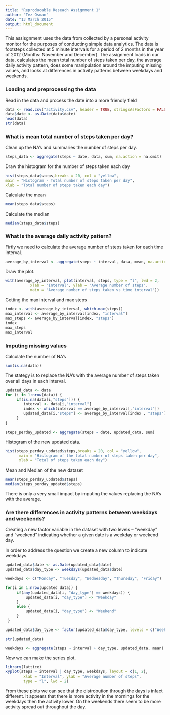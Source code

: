 ```yaml
---
title: "Reproducable Reseach Assignment 1"
author: "Tez Osman"
date: "13 March 2015"
output: html_document
---
```


This assisgnment uses the data from collected by a personal activity monitor for the purposes of conducting simple data analytics.  The data is footsteps collected at 5 minute intervals for a period of 2 months in the year of 2012 (Months: November and December).  The assignment loads in our data,  calculates the mean total number of steps taken per day, the average daily activity pattern, does some manipulation around the imputing missing values, and looks at differences in activity patterns between weekdays and weekends.


### Loading and preprocessing the data

Read in the data and process the date into a more friendly field

```r
data <- read.csv("activity.csv", header = TRUE, stringsAsFactors = FALSE, na.strings = "NA")
data$date <- as.Date(data$date)
head(data)
str(data)
```

### What is mean total number of steps taken per day? ###

Clean up the NA's and summaries the number of steps per day.

```r
steps_data <- aggregate(steps ~ date, data, sum, na.action = na.omit)
```

Draw the histogram for the number of steps taken each day

```r
hist(steps_data$steps,breaks = 20, col = "yellow", 
main = "Histogram - Total number of steps taken per day",
xlab = "Total number of steps taken each day")
```

Calculate the mean

```r
mean(steps_data$steps)
```

Calculate the median

```r
median(steps_data$steps)
```

### What is the average daily activity pattern? ###

Firtly we need to calculate the average number of steps taken for each time interval.

```r
average_by_interval <- aggregate(steps ~ interval, data, mean, na.action = na.omit)
```

Draw the plot.
```r
with(average_by_interval, plot(interval, steps, type = "l", lwd = 2, 
           xlab = "Interval", ylab = "Average number of steps", 
           main = "Average number of steps taken vs time interval"))

```

Getting the max interval and max steps
```r
index <- with(average_by_interval, which.max(steps))
max_interval <- average_by_interval[index, "interval"]
max_steps <- average_by_interval[index, "steps"]
index
max_steps
max_interval
```

### Imputing missing values  ###

Calculate the number of NA's

```r
sum(is.na(data))
```

The stategy is to replace the NA's with the average number of steps taken over all days in each interval.

```r
updated_data <- data
for (i in 1:nrow(data)) {
     if(is.na(data[i,"steps"])) {
        interval <- data[i,"interval"]
        index <- which(interval == average_by_interval[,"interval"])
        updated_data[i,"steps"] <- average_by_interval[index , "steps"]
     }
}

steps_perday_updated <- aggregate(steps ~ date, updated_data, sum)
```

Histogram of the new updated data.

```r
hist(steps_perday_updated$steps,breaks = 20, col = "yellow", 
      main = "Histogram of the total number of steps taken per day",
      xlab = "Total of steps taken each day")

```

Mean and Median of the new dataset

```r
mean(steps_perday_updated$steps)
median(steps_perday_updated$steps)
```

There is only a very small impact by imputing the values replacing the NA's with the average.

### Are there differences in activity patterns between weekdays and weekends? ###

Creating a new factor variable in the dataset with two levels – “weekday” and “weekend” indicating whether a given date is a weekday or weekend day.

In order to address the question we create a new column to indicate weekdays.

```r
updated_data$date <- as.Date(updated_data$date)
updated_data$day_type <- weekdays(updated_data$date)

weekdays <- c("Monday", "Tuesday", "Wednesday", "Thursday", "Friday")

for(i in 1:nrow(updated_data)) {
     if(any(updated_data[i, "day_type"] == weekdays)) {
         updated_data[i, "day_type"] <- "Weekday"
     }
     else {
         updated_data[i, "day_type"] <- "Weekend"                
     }
 }

updated_data$day_type <- factor(updated_data$day_type, levels = c("Weekday", "Weekend")) 

str(updated_data)

weekdays <- aggregate(steps ~ interval + day_type, updated_data, mean)
```

Now we can make the series plot.

```r
library(lattice)
xyplot(steps ~ interval | day_type, weekdays, layout = c(1, 2),
        xlab = "Interval", ylab = "Average number of steps", 
        type = "l", lwd = 2)
```

From these plots we can see that the distrobution through the days is infact different.  It appears that there is more activity in the mornings for the weekdays then the activity lower.  On the weekends there seem to be more activity spread out throughout the day.
